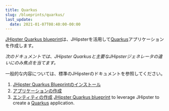 ```yaml
---
title: Quarkus
slug: /blueprints/quarkus/
last_update:
  date: 2021-01-07T08:40:00-00:00
---
```


[JHipster Quarkus blueprint](https://github.com/jhipster/generator-jhipster-quarkus)は、JHipsterを活用して[Quarkus](https://quarkus.io/)アプリケーションを作成します。

_次のドキュメントでは、JHipster Quarkusと主要なJHipsterジェネレータの違いにのみ焦点を当てます。_

一般的な内容については、標準のJHipsterのドキュメントを参照してください。

1. [JHipster Quarkus Blueprintのインストール](/blueprints/quarkus/001_installing_jhipster_quarkus.html)
2. [アプリケーションの作成](/blueprints/quarkus/002_creating_an_application.html)
3. [エンティティの作成](/blueprints/quarkus/003_creating_an_entity.html)
[JHipster Quarkus blueprint](https://github.com/jhipster/generator-jhipster-quarkus) to leverage JHipster to create a [Quarkus](https://quarkus.io/) application.
